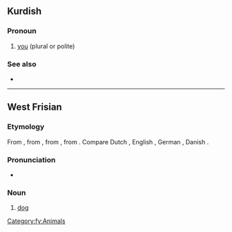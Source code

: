 {{also|Appendix:Variations of "hun"}}
==Kurdish==

===Pronoun===
{{head|ku|pronoun}}

# [[you]] (plural or polite)

===See also===
* {{l|ku|tu}}

----

==West Frisian==

===Etymology===
From {{etyl|ofs|fy}} {{m|ofs|hund}}, from {{etyl|gem-pro|fy}} {{m|gem-pro|*hundaz}}, from {{etyl|ine-pro|fy}} {{m|ine-pro|*ḱwn̥tós}}, from {{m|ine-pro|*ḱwṓ}}. Compare Dutch {{m|nl|hond}}, English {{m|en|hound}}, German {{m|de|Hund}}, Danish {{m|da|hund}}.

===Pronunciation===
* {{IPA|/hun/|lang=fy}}

===Noun===
{{fy-noun|c|hûnen|hûntsje}}

# [[dog]]


[[Category:fy:Animals]]
